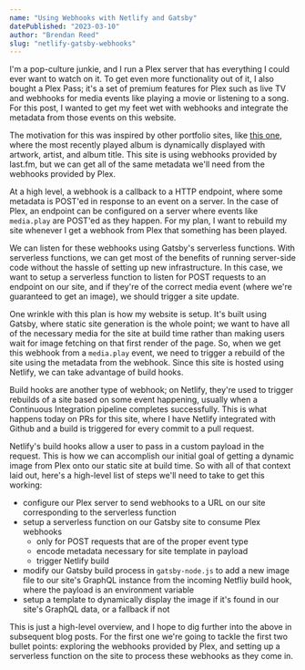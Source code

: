 ```yaml
---
name: "Using Webhooks with Netlify and Gatsby"
datePublished: "2023-03-10"
author: "Brendan Reed"
slug: "netlify-gatsby-webhooks"
---
```


I'm a pop-culture junkie, and I run a Plex server that has everything I could ever want to watch on it. To get even more functionality out of it, I also bought a Plex Pass; it's a set of premium features for Plex such as live TV and webhooks for media events like playing a movie or listening to a song. For this post, I wanted to get my feet wet with webhooks and integrate the metadata from those events on this website.

The motivation for this was inspired by other portfolio sites, like [this one](TODO), where the most recently played album is dynamically displayed with artwork, artist, and album title. This site is using webhooks provided by last.fm, but we can get all of the same metadata we'll need from the webhooks provided by Plex.

At a high level, a webhook is a callback to a HTTP endpoint, where some metadata is POST'ed in response to an event on a server. In the case of Plex, an endpoint can be configured on a server where events like `media.play` are POST'ed as they happen. For my plan, I want to rebuild my site whenever I get a webhook from Plex that something has been played.

We can listen for these webhooks using Gatsby's serverless functions. With serverless functions, we can get most of the benefits of running server-side code without the hassle of setting up new infrastructure. In this case, we want to setup a serverless function to listen for POST requests to an endpoint on our site, and if they're of the correct media event (where we're guaranteed to get an image), we should trigger a site update.

One wrinkle with this plan is how my website is setup. It's built using Gatsby, where static site generation is the whole point; we want to have all of the necessary media for the site at build time rather than making users wait for image fetching on that first render of the page. So, when we get this webhook from a `media.play` event, we need to trigger a rebuild of the site using the metadata from the webhook. Since this site is hosted using Netlify, we can take advantage of build hooks.

Build hooks are another type of webhook; on Netlify, they're used to trigger rebuilds of a site based on some event happening, usually when a Continuous Integration pipeline completes successfully. This is what happens today on PRs for this site, where I have Netlify integrated with Github and a build is triggered for every commit to a pull request.

Netlify's build hooks allow a user to pass in a custom payload in the request. This is how we can accomplish our initial goal of getting a dynamic image from Plex onto our static site at build time. So with all of that context laid out, here's a high-level list of steps we'll need to take to get this working:

- configure our Plex server to send webhooks to a URL on our site corresponding to the serverless function
- setup a serverless function on our Gatsby site to consume Plex webhooks
  - only for POST requests that are of the proper event type
  - encode metadata necessary for site template in payload
  - trigger Netlify build
- modify our Gatsby build process in `gatsby-node.js` to add a new image file to our site's GraphQL instance from the incoming Netfliy build hook, where the payload is an environment variable
- setup a template to dynamically display the image if it's found in our site's GraphQL data, or a fallback if not

This is just a high-level overview, and I hope to dig further into the above in subsequent blog posts. For the first one we're going to tackle the first two bullet points: exploring the webhooks provided by Plex, and setting up a serverless function on the site to process these webhooks as they come in.
